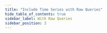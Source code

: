 ```yaml
---
title: "Include Time Series with Raw Queries"
hide_table_of_contents: true
sidebar_label: With Raw Queries
sidebar_position: 3
---
```





<LanguageSwitcher supportedLanguages={supportedLanguages} />

<LanguageContent language="csharp">
   <WithRawQueriesCsharp />
</LanguageContent>

<LanguageContent language="nodejs">
   <WithRawQueriesNodejs />
</LanguageContent>


<!---
### Client API
- [Time Series API Overview](../../../../../document-extensions/timeseries/client-api/overview)

### Studio Articles
- [Studio Time Series Management](../../../../../studio/database/document-extensions/time-series)

### Querying and Indexing
- [Time Series Querying](../../../../../document-extensions/timeseries/querying/overview-and-syntax)
- [Time Series Indexing](../../../../../document-extensions/timeseries/indexing)

### Policies
- [Time Series Rollup and Retention](../../../../../document-extensions/timeseries/rollup-and-retention)


-->